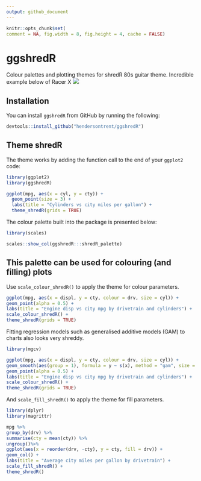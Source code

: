 ```yaml
---
output: github_document
---
```


```r
knitr::opts_chunk$set(
comment = NA, fig.width = 8, fig.height = 4, cache = FALSE)
```

# ggshredR

Colour palettes and plotting themes for shredR 80s guitar theme. Incredible example below of Racer X ![](https://github.com/hendersontrent/ggshredR/blob/master/racerx.jpg)

## Installation

You can install `ggshredR` from GitHub by running the following:

```r
devtools::install_github("hendersontrent/ggshredR")
```

## Theme shredR

The theme works by adding the function call to the end of your `ggplot2` code:

```r
library(ggplot2)
library(ggshredR)

ggplot(mpg, aes(x = cyl, y = cty)) +
  geom_point(size = 3) +
  labs(title = "Cylinders vs city miles per gallon") +
  theme_shredR(grids = TRUE)
```

The colour palette built into the package is presented below:

```r
library(scales)

scales::show_col(ggshredR:::shredR_palette)
```

## This palette can be used for colouring (and filling) plots

Use `scale_colour_shredR()` to apply the theme for colour parameters.

```r
ggplot(mpg, aes(x = displ, y = cty, colour = drv, size = cyl)) +
geom_point(alpha = 0.5) +
labs(title = "Engine disp vs city mpg by drivetrain and cylinders") +
scale_colour_shredR() +
theme_shredR(grids = TRUE)
```

Fitting regression models such as generalised additive models (GAM) to charts also looks very shreddy.

```r
library(mgcv)

ggplot(mpg, aes(x = displ, y = cty, colour = drv, size = cyl)) +
geom_smooth(aes(group = 1), formula = y ~ s(x), method = "gam", size = 1) +
geom_point(alpha = 0.5) +
labs(title = "Engine disp vs city mpg by drivetrain and cylinders") +
scale_colour_shredR() +
theme_shredR(grids = TRUE)
```

And `scale_fill_shredR()` to apply the theme for fill parameters.

```r
library(dplyr)
library(magrittr)

mpg %>%
group_by(drv) %>%
summarise(cty = mean(cty)) %>%
ungroup()%>%
ggplot(aes(x = reorder(drv, -cty), y = cty, fill = drv)) +
geom_col() +
labs(title = "Average city miles per gallon by drivetrain") +
scale_fill_shredR() +
theme_shredR()
```
